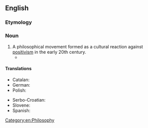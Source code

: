 ==English==
{{wikipedia}}

===Etymology===
{{suffix|en|irrational|ism}}

===Noun===
{{en-noun|~}}

# A philosophical movement formed as a cultural reaction against [[positivism]] in the early 20th century.
#* {{quote-book|year=1964 |title=Cross Currents of Psychiatry and Catholic Morality |author=|page=351|lang=en |ISBN=|passage=Finally, with good reason, this psychology aims to be a psychology of a purely empiriological type. It is pervaded and overwhelmed on every side, however, by a pseudometaphysics of the most vulgar character, which Freud is all the less anxious to dispense iwth as he imagines he has no philosophy or metaphysics at all. I say pseudometaphysics of the most vulgar type, because it combines all the prejudices of deterministic, mechanistic scientism with all the prejudices of '''irrationalism'''. }}

====Translations====
{{trans-top|philosophical movement}}
* Catalan: {{t|ca|irracionalisme|m}}
* German: {{t|de|Irrationalismus|m}}
* Polish: {{t|pl|irracjonalizm|m}}
{{trans-mid}}
* Serbo-Croatian: {{t+|sh|iracionalizam|m}}
* Slovene: {{t|sl|iracionalizem|m}}
* Spanish: {{t|es|irracionalismo|m}}
{{trans-bottom}}

[[Category:en:Philosophy]]